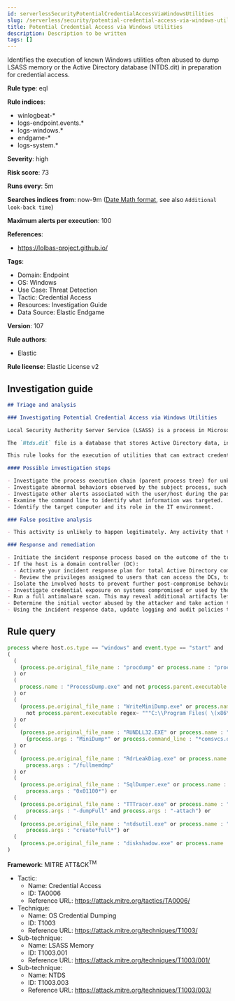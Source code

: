```yaml
---
id: serverlessSecurityPotentialCredentialAccessViaWindowsUtilities
slug: /serverless/security/potential-credential-access-via-windows-utilities
title: Potential Credential Access via Windows Utilities
description: Description to be written
tags: []
---
```


<div id="potential-credential-access-via-windows-utilities"></div>

Identifies the execution of known Windows utilities often abused to dump LSASS memory or the Active Directory database (NTDS.dit) in preparation for credential access.

**Rule type**: eql

**Rule indices**: 

* winlogbeat-*
* logs-endpoint.events.*
* logs-windows.*
* endgame-*
* logs-system.*

**Severity**: high

**Risk score**: 73

**Runs every**: 5m

**Searches indices from**: now-9m ([Date Math format](((ref))/common-options.html#date-math), see also <DocLink id="serverlessSecurityRulesUiCreate" section="set-the-rules-schedule">`Additional look-back time`</DocLink>)

**Maximum alerts per execution**: 100

**References**: 

* https://lolbas-project.github.io/

**Tags**: 

* Domain: Endpoint
* OS: Windows
* Use Case: Threat Detection
* Tactic: Credential Access
* Resources: Investigation Guide
* Data Source: Elastic Endgame

**Version**: 107

**Rule authors**: 

* Elastic

**Rule license**: Elastic License v2

## Investigation guide

```markdown
## Triage and analysis

### Investigating Potential Credential Access via Windows Utilities

Local Security Authority Server Service (LSASS) is a process in Microsoft Windows operating systems that is responsible for enforcing security policy on the system. It verifies users logging on to a Windows computer or server, handles password changes, and creates access tokens.

The `Ntds.dit` file is a database that stores Active Directory data, including information about user objects, groups, and group membership.

This rule looks for the execution of utilities that can extract credential data from the LSASS memory and Active Directory `Ntds.dit` file.

#### Possible investigation steps

- Investigate the process execution chain (parent process tree) for unknown processes. Examine their executable files for prevalence, whether they are located in expected locations, and if they are signed with valid digital signatures.
- Investigate abnormal behaviors observed by the subject process, such as network connections, registry or file modifications, and any spawned child processes.
- Investigate other alerts associated with the user/host during the past 48 hours.
- Examine the command line to identify what information was targeted.
- Identify the target computer and its role in the IT environment.

### False positive analysis

- This activity is unlikely to happen legitimately. Any activity that triggered the alert and is not inherently malicious must be monitored by the security team.

### Response and remediation

- Initiate the incident response process based on the outcome of the triage.
- If the host is a domain controller (DC):
  - Activate your incident response plan for total Active Directory compromise.
  - Review the privileges assigned to users that can access the DCs, to ensure that the least privilege principle is being followed and to reduce the attack surface.
- Isolate the involved hosts to prevent further post-compromise behavior.
- Investigate credential exposure on systems compromised or used by the attacker to ensure all compromised accounts are identified. Reset passwords for these accounts and other potentially compromised credentials, such as email, business systems, and web services.
- Run a full antimalware scan. This may reveal additional artifacts left in the system, persistence mechanisms, and malware components.
- Determine the initial vector abused by the attacker and take action to prevent reinfection through the same vector.
- Using the incident response data, update logging and audit policies to improve the mean time to detect (MTTD) and the mean time to respond (MTTR).
```

## Rule query

```js
process where host.os.type == "windows" and event.type == "start" and
(
  (
    (process.pe.original_file_name : "procdump" or process.name : "procdump.exe") and process.args : "-ma"
  ) or
  (
    process.name : "ProcessDump.exe" and not process.parent.executable regex~ """C:\\Program Files( \(x86\))?\\Cisco Systems\\.*"""
  ) or
  (
    (process.pe.original_file_name : "WriteMiniDump.exe" or process.name : "WriteMiniDump.exe") and
      not process.parent.executable regex~ """C:\\Program Files( \(x86\))?\\Steam\\.*"""
  ) or
  (
    (process.pe.original_file_name : "RUNDLL32.EXE" or process.name : "RUNDLL32.exe") and
      (process.args : "MiniDump*" or process.command_line : "*comsvcs.dll*#24*")
  ) or
  (
    (process.pe.original_file_name : "RdrLeakDiag.exe" or process.name : "RdrLeakDiag.exe") and
      process.args : "/fullmemdmp"
  ) or
  (
    (process.pe.original_file_name : "SqlDumper.exe" or process.name : "SqlDumper.exe") and
      process.args : "0x01100*") or
  (
    (process.pe.original_file_name : "TTTracer.exe" or process.name : "TTTracer.exe") and
      process.args : "-dumpFull" and process.args : "-attach") or
  (
    (process.pe.original_file_name : "ntdsutil.exe" or process.name : "ntdsutil.exe") and
      process.args : "create*full*") or
  (
    (process.pe.original_file_name : "diskshadow.exe" or process.name : "diskshadow.exe") and process.args : "/s")
)

```

**Framework**: MITRE ATT&CK<sup>TM</sup>

* Tactic:
    * Name: Credential Access
    * ID: TA0006
    * Reference URL: https://attack.mitre.org/tactics/TA0006/
* Technique:
    * Name: OS Credential Dumping
    * ID: T1003
    * Reference URL: https://attack.mitre.org/techniques/T1003/
* Sub-technique:
    * Name: LSASS Memory
    * ID: T1003.001
    * Reference URL: https://attack.mitre.org/techniques/T1003/001/
* Sub-technique:
    * Name: NTDS
    * ID: T1003.003
    * Reference URL: https://attack.mitre.org/techniques/T1003/003/

